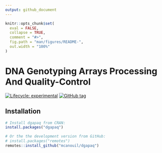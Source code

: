 ```yaml
---
output: github_document
---
```


<!-- README.md is generated from README.Rmd. Please edit that file -->

```r
knitr::opts_chunk$set(
  eval = FALSE,
  collapse = TRUE,
  comment = "#>",
  fig.path = "man/figures/README-",
  out.width = "100%"
)
```

# DNA Genotyping Arrays Processing And Quality-Control <!--<img src="man/figures/dgapaq.png" align="right" width="120" />-->

<!-- badges: start -->
[![Lifecycle: experimental](https://img.shields.io/badge/lifecycle-experimental-orange.svg)](https://www.tidyverse.org/lifecycle/#experimental)
[![GitHub tag](https://img.shields.io/github/tag/mcanouil/dgapaq.svg?label=latest tag&include_prereleases)](https://github.com/mcanouil/dgapaq)
<!-- badges: end -->

## Installation

```r
# Install dgapaq from CRAN:
install.packages("dgapaq")

# Or the the development version from GitHub:
# install.packages("remotes")
remotes::install_github("mcanouil/dgapaq")
```
